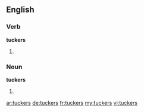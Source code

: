 ==English==

===Verb===
'''tuckers'''

# {{third-person singular of|tucker}}

===Noun===
'''tuckers'''

# {{plural of|tucker}}

[[ar:tuckers]]
[[de:tuckers]]
[[fr:tuckers]]
[[my:tuckers]]
[[vi:tuckers]]